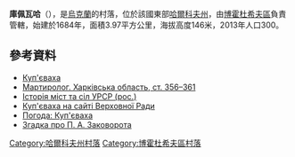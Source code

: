 {{coord|50|13|24|N|35|15|16|E|scale:30000_region:UA|display=title}}



'''庫佩瓦哈'''（{{lang-uk|Куп'єваха}}），是[[烏克蘭|烏克蘭]]的村落，位於該國東部[[哈爾科夫州|哈爾科夫州]]，由[[博霍杜希夫區|博霍杜希夫區]]負責管轄，始建於1684年，面積3.97平方公里，海拔高度146米，2013年人口300。

==參考資料==
*[http://gska2.rada.gov.ua/pls/z7502/A005?rdat1=09.01.2009&rf7571=32409 Куп'єваха]{{dead link|date=2018年2月 |bot=InternetArchiveBot |fix-attempted=yes }}
*[http://www.memory.gov.ua:8080/data/upload/publication/main/ua/1090/41.pdf Мартиролог. Харківська область, ст. 356–361] {{Wayback|url=http://www.memory.gov.ua:8080/data/upload/publication/main/ua/1090/41.pdf |date=20140223233012 }}
* [https://web.archive.org/web/20110101191753/http://www.igsu.org.ua/Harkovskja.obl/Bogoduhovskij.rajon/Kupxevaha.html Історія міст та сіл УРСР (рос.)]
* [http://gska2.rada.gov.ua/pls/z7502/A005?rdat1=11.04.2015&rf7571=32409 Куп'єваха на сайті Верховної Ради]{{dead link|date=2018年2月 |bot=InternetArchiveBot |fix-attempted=yes }}
* [http://weather.in.ua/ua/har'kovskaja/12764 Погода: Куп'єваха] {{Wayback|url=http://weather.in.ua/ua/har%27kovskaja/12764 |date=20160323020303 }}
* [http://tourist.kharkov.ua/oblast/bogoduhov.htm Згадка про П. А. Заковорота] {{Wayback|url=http://tourist.kharkov.ua/oblast/bogoduhov.htm |date=20121129143201 }}

{{DEFAULTSORT:Куп'єваха}}
[[Category:哈爾科夫州村落|Category:哈爾科夫州村落]]
[[Category:博霍杜希夫區村落|Category:博霍杜希夫區村落]]


{{Kharkiv-geo-stub}}